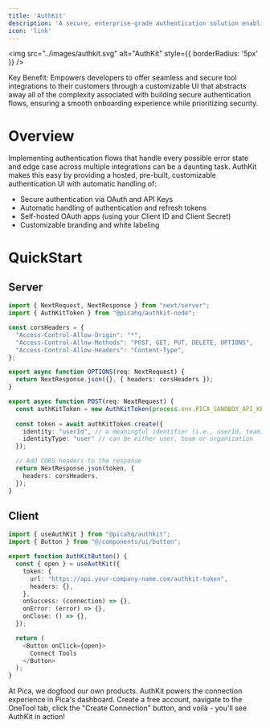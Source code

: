 ```yaml
---
title: 'AuthKit'
description: 'A secure, enterprise-grade authentication solution enabling seamless integration of third-party tools and services. Built for organizations requiring robust security, compliance, and scalability.'
icon: 'link'
---
```


<img
  src="../images/authkit.svg"
  alt="AuthKit"
  style={{ borderRadius: '5px' }}
/>

<Tip>
Key Benefit: Empowers developers to offer seamless and secure tool integrations to their customers through a customizable UI that abstracts away all of the complexity associated with building secure authentication flows, ensuring a smooth onboarding experience while prioritizing security.
</Tip>

# Overview

Implementing authentication flows that handle every possible error state and edge case across multiple integrations can be a daunting task. AuthKit makes this easy by providing a hosted, pre-built, customizable authentication UI with automatic handling of:

- Secure authentication via OAuth and API Keys
- Automatic handling of authentication and refresh tokens
- Self-hosted OAuth apps (using your Client ID and Client Secret)
- Customizable branding and white labeling

# QuickStart

## Server

```typescript
import { NextRequest, NextResponse } from "next/server";
import { AuthKitToken } from "@picahq/authkit-node";

const corsHeaders = {
  "Access-Control-Allow-Origin": "*",
  "Access-Control-Allow-Methods": "POST, GET, PUT, DELETE, OPTIONS",
  "Access-Control-Allow-Headers": "Content-Type",
};

export async function OPTIONS(req: NextRequest) {
  return NextResponse.json({}, { headers: corsHeaders });
}

export async function POST(req: NextRequest) {
  const authKitToken = new AuthKitToken(process.env.PICA_SANDBOX_API_KEY as string);
  
  const token = await authKitToken.create({
    identity: "userId", // a meaningful identifier (i.e., userId, teamId or organizationId)
    identityType: "user" // can be either user, team or organization
  });

  // Add CORS headers to the response
  return NextResponse.json(token, {
    headers: corsHeaders,
  });
}
```

## Client

```typescript
import { useAuthKit } from "@picahq/authkit";
import { Button } from "@/components/ui/button";

export function AuthKitButton() {
  const { open } = useAuthKit({
    token: {
      url: "https://api.your-company-name.com/authkit-token",
      headers: {},
    },
    onSuccess: (connection) => {},
    onError: (error) => {},
    onClose: () => {},
  });

  return (
    <Button onClick={open}>
      Connect Tools
    </Button>
  );
}
```

<Info>
At Pica, we dogfood our own products. AuthKit powers the connection experience in Pica's dashboard. Create a free account, navigate to the OneTool tab, click the "Create Connection" button, and voilà - you'll see AuthKit in action!
</Info>